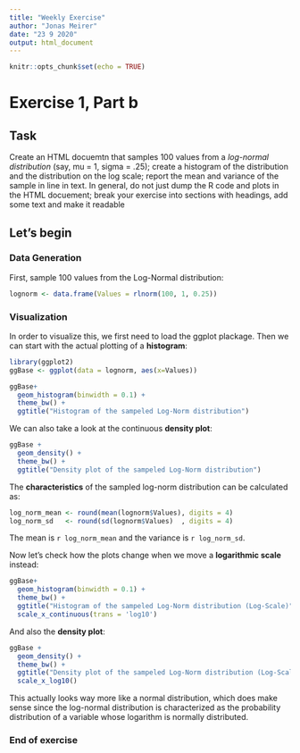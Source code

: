 ```yaml
---
title: "Weekly Exercise"
author: "Jonas Meirer"
date: "23 9 2020"
output: html_document
---
```


```r
knitr::opts_chunk$set(echo = TRUE)
```

# Exercise 1, Part b

## Task
Create an HTML docuemtn that samples 100 values from a *log-normal distribution* (say, mu = 1, sigma = .25); create a histogram of the distribution and the distribution on the log scale; report the mean and variance of the sample in line in text. In general, do not just dump the R code and plots in the HTML docuement; break your exercise into sections with headings, add some text and make it readable

## Let's begin

### Data Generation

First, sample 100 values from the Log-Normal distribution:
```r
lognorm <- data.frame(Values = rlnorm(100, 1, 0.25))

```

### Visualization

In order to visualize this, we first need to load the ggplot plackage. Then we can start with the actual plotting of a **histogram**:
```r
library(ggplot2)
ggBase <- ggplot(data = lognorm, aes(x=Values)) 

ggBase+ 
  geom_histogram(binwidth = 0.1) + 
  theme_bw() + 
  ggtitle("Histogram of the sampeled Log-Norm distribution")
```

We can also take a look at the continuous **density plot**:
```r
ggBase + 
  geom_density() + 
  theme_bw() + 
  ggtitle("Density plot of the sampeled Log-Norm distribution")
```

The **characteristics** of the sampled log-norm distribution can be calculated as:
```r
log_norm_mean <- round(mean(lognorm$Values), digits = 4)
log_norm_sd   <- round(sd(lognorm$Values)  , digits = 4)

```

The mean is `r log_norm_mean` and the variance is `r log_norm_sd`.

Now let's check how the plots change when we move a **logarithmic scale** instead: 
```r
ggBase+ 
  geom_histogram(binwidth = 0.1) + 
  theme_bw() + 
  ggtitle("Histogram of the sampeled Log-Norm distribution (Log-Scale)") +
  scale_x_continuous(trans = 'log10')

```

And also the **density plot**:

```r
ggBase + 
  geom_density() + 
  theme_bw() + 
  ggtitle("Density plot of the sampeled Log-Norm distribution (Log-Scale)") + 
  scale_x_log10()
```

This actually looks way more like a normal distribution, which does make sense since the log-normal distribution is characterized as the probability distribution of a variable whose logarithm is normally distributed.

### End of exercise
